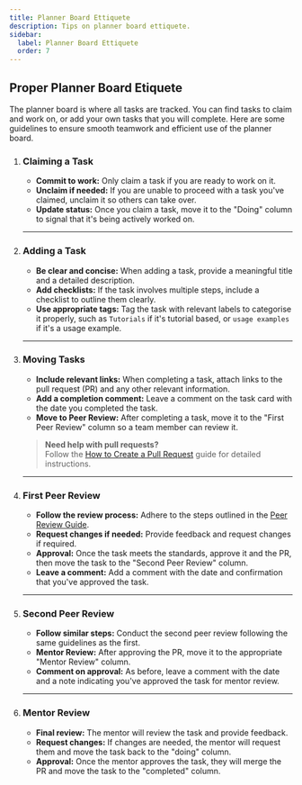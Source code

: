 ```yaml
---
title: Planner Board Ettiquete
description: Tips on planner board ettiquete.
sidebar:
  label: Planner Board Ettiquete
  order: 7
---
```



## Proper Planner Board Etiquete

The planner board is where all tasks are tracked. You can find tasks to claim and work on, or add
your own tasks that you will complete. Here are some guidelines to ensure smooth teamwork and
efficient use of the planner board.

<Steps>

1. ### Claiming a Task

   - **Commit to work:** Only claim a task if you are ready to work on it.
   - **Unclaim if needed:** If you are unable to proceed with a task you've claimed, unclaim it so
   others can take over.
   - **Update status:** Once you claim a task, move it to the "Doing" column to signal that it's
   being actively worked on.

   ---

2. ### Adding a Task

   - **Be clear and concise:** When adding a task, provide a meaningful title and a detailed description.
   - **Add checklists:** If the task involves multiple steps, include a checklist to outline them clearly.
   - **Use appropriate tags:** Tag the task with relevant labels to categorise it properly, such as
   `Tutorials` if it's tutorial based, or `usage examples` if it's a usage example.

   ---

3. ### Moving Tasks

   - **Include relevant links:** When completing a task, attach links to the pull request (PR) and any
   other relevant information.
   - **Add a completion comment:** Leave a comment on the task card with the date you completed the task.
   - **Move to Peer Review:** After completing a task, move it to the "First Peer Review" column so a
   team member can review it.

   > **Need help with pull requests?**  
   > Follow the [How to Create a Pull Request](/products/splashkit/splashkit-tutorials/onboarding/03-pull-request)
   guide for detailed instructions.

   ---

4. ### First Peer Review

   - **Follow the review process:** Adhere to the steps outlined in the [Peer Review Guide](/products/splashkit/splashkit-website/onboarding/05-peer-review).
   - **Request changes if needed:** Provide feedback and request changes if required.
   - **Approval:** Once the task meets the standards, approve it and the PR, then move the task to the
   "Second Peer Review" column.
   - **Leave a comment:** Add a comment with the date and confirmation that you've approved the task.

   ---

5. ### Second Peer Review

   - **Follow similar steps:** Conduct the second peer review following the same guidelines as the first.
   - **Mentor Review:** After approving the PR, move it to the appropriate "Mentor Review" column.
   - **Comment on approval:** As before, leave a comment with the date and a note indicating you've
   approved the task for mentor review.

   ---

6. ### Mentor Review

   - **Final review:** The mentor will review the task and provide feedback.
   - **Request changes:** If changes are needed, the mentor will request them and move the task back to
     the "doing" column.
   - **Approval:** Once the mentor approves the task, they will merge the PR and move the task to the
     "completed" column.

</Steps>
